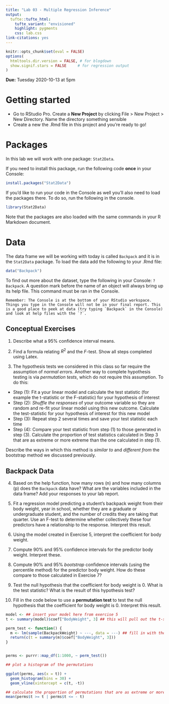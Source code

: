 ```yaml
---
title: "Lab 03 - Multiple Regression Inference"
output: 
  tufte::tufte_html:
    tufte_variant: "envisioned"
    highlight: pygments
    css: lab.css
link-citations: yes
---
```


```r
knitr::opts_chunk$set(eval = FALSE)
options(
  htmltools.dir.version = FALSE, # for blogdown
  show.signif.stars = FALSE     # for regression output
)
```

**Due:** Tuesday 2020-10-13 at 5pm

# Getting started

- Go to RStudio Pro. Create a **New Project** by clicking File > New Project > New Directory. Name the directory something sensible
- Create a new the .Rmd file in this project and you're ready to go!


# Packages

In this lab we will work with one package: `Stat2Data`.

If you need to install this package, run the following code **once** in your Console:

```r
install.packages("Stat2Data")
```

If you'd like to run your code in the Console as well you'll also need to load the packages there. To do so, run the following in the console. 

```r
library(Stat2Data) 
```

Note that the packages are also loaded with the same commands in your R Markdown document.

# Data

The data frame we will be working with today is called `Backpack` and it is in the `Stat2Data` package. To load the data add the following to your .Rmd file:

```r
data("Backpack")
```


To find out more about the dataset, type the following in your Console: `?Backpack`. A question mark before the name of an object will always bring up its help file. This command must be ran in the Console.

```marginfigure
Remember: The Console is at the bottom of your RStudio workspace. Things you type in the Console will not be in your final report. This is a good place to peek at data (try typing `Backpack` in the Console) and look at help files with the `?`. 
```

## Conceptual Exercises

1. Describe what a 95% confidence interval means.

2. Find a formula relating $R^2$ and the $F$-test. Show all steps completed using Latex.

3. The hypothesis tests we considered in this class so far require the assumption of _normal errors_. Another way to complete hypothesis testing is via _permutation tests_, which do not require this assumption. To do this:

* Step (1): Fit a your linear model and calculate the test statistic (for example the t-statistic or the F-statistic) for your hypothesis of interest
* Step (2): _Shuffle the responses_ of your outcome variable so they are random and re-fit your linear model using this new outcome. Calculate the test-statistic for your hypothesis of interest for this new model
* Step (3): Repeat step 2 several times and save your test statistic each time
* Step (4): Compare your test statistic from step (1) to those generated in step (3). Calculate the proportion of test statistics calculated in Step 3 that are as extreme or more extreme than the one calculated in step (1).

Describe the ways in which this method is _similar to_ and _different from_ the bootstrap method we discussed previously.

## Backpack Data

4. Based on the help function, how many rows (n) and how many columns (p) does the `Backpack` data have? What are the variables included in the data frame? Add your responses to your lab report. 

5. Fit a regression model predicting a student's backpack weight from their body weight, year in school, whether they are a graduate or undergraduate student, and the number of credits they are taking that quarter. Use an F-test to determine whether collectively these four predictors have a relationship to the response. Interpret this result.

6. Using the model created in Exercise 5, interpret the coefficient for body weight.

7. Compute 90% and 95% confidence intervals for the predictor body weight. Interpret these.

8. Compute 90% and 95% _bootstrap_ confidence intervals (using the percentile method) for the predictor body weight. How do these compare to those calculated in Exercise 7?

9. Test the null hypothesis that the coefficient for body weight is 0. What is the test statistic? What is the result of this hypothesis test?

10. Fill in the code below to use a **permutation test** to test the null hypothesis that the coefficient for body weight is 0. Interpret this result.

```r
model <- ## insert your model here from exercise 5
t <- summary(model)$coef["BodyWeight", 3] ## this will pull out the t-stat for BodyWeight

perm_test <- function() {
  m <- lm(sample(BackpackWeight) ~ ---, data = ---) ## fill in with the same model as exercise 5, except sample from BackpackWeight
  return(c(t = summary(m)$coef["BodyWeight", 3]))
}


perms <- purrr::map_df(1:1000, ~ perm_test())

## plot a histogram of the permutations

ggplot(perms, aes(x = t)) +
  geom_histogram(bins = 30) +
  geom_vline(xintercept = c(t, -t))

## calculate the proportion of permutations that are as extreme or more extreme than the one originally calculated
mean(perms$t >= t | perms$t <= - t)
```


